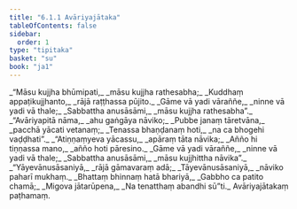 ```yaml
---
title: "6.1.1 Avāriyajātaka"
tableOfContents: false
sidebar:
  order: 1
type: "tipitaka"
basket: "su"
book: "ja1"
---
```



<DynamicBreadcrumb />

<Division number="1" book="ja1">

<Paragraph number="1318" type="verses" book="ja1">
_“Māsu kujjha bhūmipati,_  
_māsu kujjha rathesabha;_  
_Kuddhaṃ appaṭikujjhanto,_  
_rājā raṭṭhassa pūjito._  

</Paragraph>

</Division>
<Division number="2" book="ja1">

<Paragraph number="1319" type="verses" book="ja1">
_Gāme vā yadi vāraññe,_  
_ninne vā yadi vā thale;_  
_Sabbattha anusāsāmi,_  
_māsu kujjha rathesabha”._  

</Paragraph>

</Division>
<Division number="3" book="ja1">

<Paragraph number="1320" type="verses" book="ja1">
_“Avāriyapitā nāma,_  
_ahu gaṅgāya nāviko;_  
_Pubbe janaṃ tāretvāna,_  
_pacchā yācati vetanaṃ;_  
_Tenassa bhaṇḍanaṃ hoti,_  
_na ca bhogehi vaḍḍhati”._  

</Paragraph>

</Division>
<Division number="4" book="ja1">

<Paragraph number="1321" type="verses" book="ja1">
_“Atiṇṇaṃyeva yācassu,_  
_apāraṃ tāta nāvika;_  
_Añño hi tiṇṇassa mano,_  
_añño hoti pāresino._  

</Paragraph>

</Division>
<Division number="5" book="ja1">

<Paragraph number="1322" type="verses" book="ja1">
_Gāme vā yadi vāraññe,_  
_ninne vā yadi vā thale;_  
_Sabbattha anusāsāmi,_  
_māsu kujjhittha nāvika”._  

</Paragraph>

</Division>
<Division number="6" book="ja1">

<Paragraph number="1323" type="verses" book="ja1">
_“Yāyevānusāsaniyā,_  
_rājā gāmavaraṃ adā;_  
_Tāyevānusāsaniyā,_  
_nāviko paharī mukhaṃ._  

</Paragraph>

</Division>
<Division number="7" book="ja1">

<Paragraph number="1324" type="verses" book="ja1">
_Bhattaṃ bhinnaṃ hatā bhariyā,_  
_Gabbho ca patito chamā;_  
_Migova jātarūpena,_  
_Na tenatthaṃ abandhi sū”ti._  


</Paragraph>
</Division>

<Paragraph number="1325" type="center" book="ja1">
Avāriyajātakaṃ paṭhamaṃ.
</Paragraph>